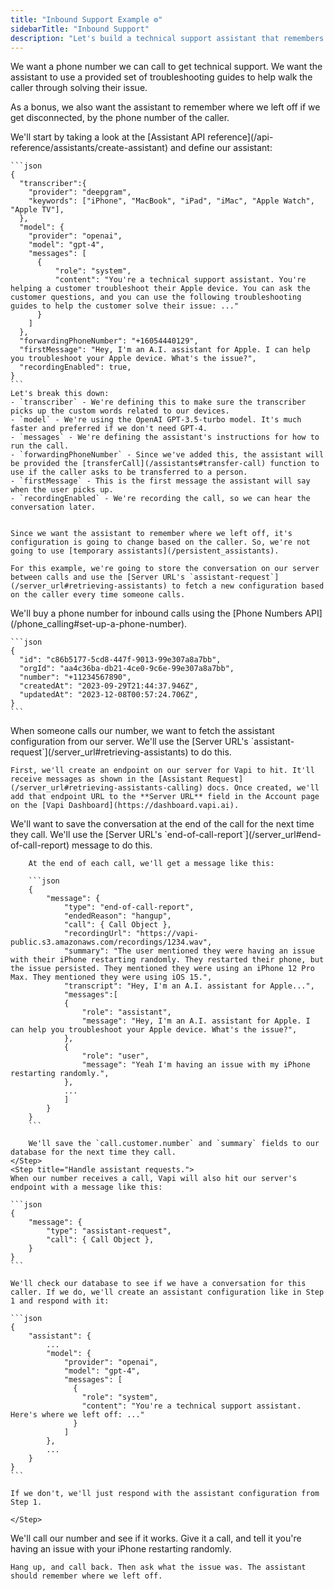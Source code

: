 ```yaml
---
title: "Inbound Support Example ⚙️"
sidebarTitle: "Inbound Support"
description: "Let's build a technical support assistant that remembers where we left off."
---
```


We want a phone number we can call to get technical support. We want the assistant to use a provided set of troubleshooting guides to help walk the caller through solving their issue.

As a bonus, we also want the assistant to remember where we left off if we get disconnected, by the phone number of the caller.

<Steps>
  <Step title="Create an assistant">
    We'll start by taking a look at the [Assistant API
    reference](/api-reference/assistants/create-assistant) and define our
    assistant:

    ```json
    {
      "transcriber":{
        "provider": "deepgram",
        "keywords": ["iPhone", "MacBook", "iPad", "iMac", "Apple Watch", "Apple TV"],
      },
      "model": {
        "provider": "openai",
        "model": "gpt-4",
        "messages": [
          {
              "role": "system",
              "content": "You're a technical support assistant. You're helping a customer troubleshoot their Apple device. You can ask the customer questions, and you can use the following troubleshooting guides to help the customer solve their issue: ..."
          }
        ]
      },
      "forwardingPhoneNumber": "+16054440129",
      "firstMessage": "Hey, I'm an A.I. assistant for Apple. I can help you troubleshoot your Apple device. What's the issue?",
      "recordingEnabled": true,
    }
    ```
    Let's break this down:
    - `transcriber` - We're defining this to make sure the transcriber picks up the custom words related to our devices.
    - `model` - We're using the OpenAI GPT-3.5-turbo model. It's much faster and preferred if we don't need GPT-4.
    - `messages` - We're defining the assistant's instructions for how to run the call.
    - `forwardingPhoneNumber` - Since we've added this, the assistant will be provided the [transferCall](/assistants#transfer-call) function to use if the caller asks to be transferred to a person.
    - `firstMessage` - This is the first message the assistant will say when the user picks up.
    - `recordingEnabled` - We're recording the call, so we can hear the conversation later.


    Since we want the assistant to remember where we left off, it's configuration is going to change based on the caller. So, we're not going to use [temporary assistants](/persistent_assistants).

    For this example, we're going to store the conversation on our server between calls and use the [Server URL's `assistant-request`](/server_url#retrieving-assistants) to fetch a new configuration based on the caller every time someone calls.

  </Step>
  <Step title="Buy a phone number">
    We'll buy a phone number for inbound calls using the [Phone Numbers API](/phone_calling#set-up-a-phone-number).

    ```json
    {
      "id": "c86b5177-5cd8-447f-9013-99e307a8a7bb",
      "orgId": "aa4c36ba-db21-4ce0-9c6e-99e307a8a7bb",
      "number": "+11234567890",
      "createdAt": "2023-09-29T21:44:37.946Z",
      "updatedAt": "2023-12-08T00:57:24.706Z",
    }
    ```

  </Step>
  <Step title="Configure your Server URL">
    When someone calls our number, we want to fetch the assistant configuration from our server. We'll use the [Server URL's `assistant-request`](/server_url#retrieving-assistants) to do this.

    First, we'll create an endpoint on our server for Vapi to hit. It'll receive messages as shown in the [Assistant Request](/server_url#retrieving-assistants-calling) docs. Once created, we'll add that endpoint URL to the **Server URL** field in the Account page on the [Vapi Dashboard](https://dashboard.vapi.ai).

  </Step>
   <Step title="Save the conversation at the end of the call">
        We'll want to save the conversation at the end of the call for the next time they call. We'll use the [Server URL's `end-of-call-report`](/server_url#end-of-call-report) message to do this.

        At the end of each call, we'll get a message like this:

        ```json
        {
            "message": {
                "type": "end-of-call-report",
                "endedReason": "hangup",
                "call": { Call Object },
                "recordingUrl": "https://vapi-public.s3.amazonaws.com/recordings/1234.wav",
                "summary": "The user mentioned they were having an issue with their iPhone restarting randomly. They restarted their phone, but the issue persisted. They mentioned they were using an iPhone 12 Pro Max. They mentioned they were using iOS 15.",
                "transcript": "Hey, I'm an A.I. assistant for Apple...",
                "messages":[
                {
                    "role": "assistant",
                    "message": "Hey, I'm an A.I. assistant for Apple. I can help you troubleshoot your Apple device. What's the issue?",
                },
                {
                    "role": "user",
                    "message": "Yeah I'm having an issue with my iPhone restarting randomly.",
                },
                ...
                ]
            }
        }
        ```

        We'll save the `call.customer.number` and `summary` fields to our database for the next time they call.
    </Step>
    <Step title="Handle assistant requests.">
    When our number receives a call, Vapi will also hit our server's endpoint with a message like this:

    ```json
    {
        "message": {
            "type": "assistant-request",
            "call": { Call Object },
        }
    }
    ```

    We'll check our database to see if we have a conversation for this caller. If we do, we'll create an assistant configuration like in Step 1 and respond with it:

    ```json
    {
        "assistant": {
            ...
            "model": {
                "provider": "openai",
                "model": "gpt-4",
                "messages": [
                  {
                    "role": "system",
                    "content": "You're a technical support assistant. Here's where we left off: ..."
                  }
                ]
            },
            ...
        }
    }
    ```

    If we don't, we'll just respond with the assistant configuration from Step 1.

    </Step>

  <Step title="Try calling it!">
    We'll call our number and see if it works. Give it a call, and tell it you're having an issue with your iPhone restarting randomly.

    Hang up, and call back. Then ask what the issue was. The assistant should remember where we left off.

  </Step>
</Steps>
